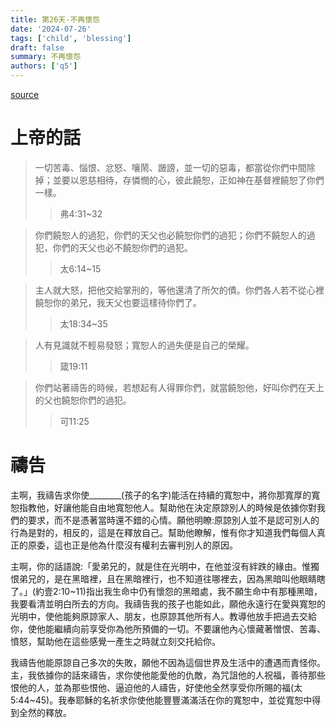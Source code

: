 ```yaml
---
title: 第26天-不再懷怨
date: '2024-07-26'
tags: ['child', 'blessing']
draft: false
summary: 不再懷怨
authors: ['q5']
---
```


[source](https://q5help.me/faith/PrayForTheChildren.jsp)

# 上帝的話

> 一切苦毒、惱恨、忿怒、嚷鬧、譭謗，並一切的惡毒，都當從你們中間除掉；並要以恩慈相待，存憐憫的心，彼此饒恕，正如神在基督裡饒恕了你們一樣。
>> 弗4:31~32

> 你們饒恕人的過犯，你們的天父也必饒恕你們的過犯；你們不饒恕人的過犯，你們的天父也必不饒恕你們的過犯。
>> 太6:14~15

> 主人就大怒，把他交給掌刑的，等他還清了所欠的債。你們各人若不從心裡饒恕你的弟兄，我天父也要這樣待你們了。
>> 太18:34~35

> 人有見識就不輕易發怒；寬恕人的過失便是自己的榮耀。
>> 箴19:11

> 你們站著禱告的時候，若想起有人得罪你們，就當饒恕他，好叫你們在天上的父也饒恕你們的過犯。
>> 可11:25

# 禱告

主啊，我禱告求你使________(孩子的名字)能活在持續的寬恕中，將你那寬厚的寬恕指教他，好讓他能自由地寬恕他人。幫助他在決定原諒別人的時候是依據你對我們的要求，而不是憑著當時還不錯的心情。願他明瞭:原諒別人並不是認可別人的行為是對的，相反的，這是在釋放自己。幫助他瞭解，惟有你才知道我們每個人真正的原委，這也正是他為什麼沒有權利去審判別人的原因。

主啊，你的話語說:「愛弟兄的，就是住在光明中，在他並沒有絆跌的緣由。惟獨恨弟兄的，是在黑暗裡，且在黑暗裡行，也不知道往哪裡去，因為黑暗叫他眼睛瞎了。」(約壹2:10~11)指出我生命中仍有懷怨的黑暗處，我不願生命中有那種黑暗，我要看清並明白所去的方向。我禱告我的孩子也能如此，願他永遠行在愛與寬恕的光明中，使他能夠原諒家人、朋友，也原諒其他所有人。教導他放手把過去交給你，使他能繼續向前享受你為他所預備的一切。不要讓他內心懷藏著憎恨、苦毒、憤怒，幫助他在這些感覺一產生之時就立刻交托給你。

我禱告他能原諒自己多次的失敗，願他不因為這個世界及生活中的遭遇而責怪你。主，我依據你的話來禱告，求你使他能愛他的仇敵，為咒詛他的人祝福，善待那些恨他的人，並為那些恨他、逼迫他的人禱告，好使他全然享受你所賜的福(太5:44~45)。我奉耶穌的名祈求你使他能豐豐滿滿活在你的寬恕中，並從寬恕中得到全然的釋放。
